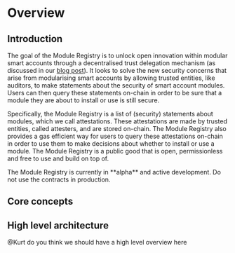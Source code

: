 # Overview

## Introduction

The goal of the Module Registry is to unlock open innovation within modular smart accounts through a decentralised trust delegation mechanism (as discussed in our [blog post](https://mirror.xyz/konradkopp.eth/7Q3TrMFgx2VbZRKa7UEaisIMjimpMABiqGYo00T9egA)). It looks to solve the new security concerns that arise from modularising smart accounts by allowing trusted entities, like auditors, to make statements about the security of smart account modules. Users can then query these statements on-chain in order to be sure that a module they are about to install or use is still secure.

Specifically, the Module Registry is a list of (security) statements about modules, which we call attestations. These attestations are made by trusted entities, called attesters, and are stored on-chain. The Module Registry also provides a gas efficient way for users to query these attestations on-chain in order to use them to make decisions about whether to install or use a module. The Module Registry is a public good that is open, permissionless and free to use and build on top of.

<Note title="FYI">
	The Module Registry is currently in **alpha** and active development. Do not use the contracts in production.
</Note>

## Core concepts

<RegistryConceptsList />

## High level architecture

@Kurt do you think we should have a high level overview here
